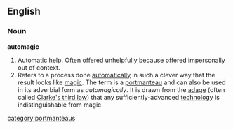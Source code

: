 ==English==

===Noun===
'''automagic'''
# Automatic help.  Often offered unhelpfully because offered impersonally out of context.
# Refers to a process done [[automatic]]ally in such a clever way that the result looks like [[magic]].  The term is a [[portmanteau]] and can also be used in its adverbial form as ''automagically''.  It is drawn from the [[adage]] (often called [[w:Clarke's three laws|Clarke's third law]]) that any sufficiently-advanced [[technology]] is indistinguishable from magic.

[[category:portmanteaus]]